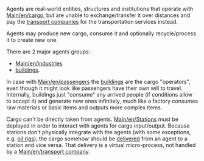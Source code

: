 {{table of contents}}

Agents are real-world entities, structures and institutions that operate with [[Main/en/cargo]], but are unable to exchange/transfer it over distances and pay the [[Main/en/transport company|transport companies]] for 
the transportation services instead.

Agents may produce new cargo, consume it and optionally recycle/process it to create new one.

There are 2 major agents groups:
* [[Main/en/industries]]
* [[Main/en/building|buildings]].

In case with [[Main/en/passengers]] the [[Main/en/building|buildings]] are the cargo "operators", even though it might look like passengers have their own will to travel. Internally, buildings just "consume" any arrived people (if conditions allow to accept it) and generate new ones infinitely, much like a factory consumes raw materials or basic items and outputs more complex items.

Cargo can't be directly taken from agents. [[Main/en/Stations]] must be deployed in order to interact with agents for cargo input/output. Because stations don't physically integrate with the agents (with some exceptions, e.g. [[Main/en/Oil Rig|oil rigs]]), the cargo somehow should be [[Main/en/production delivery|delivered]] from an agent to a station and vice versa. That delivery is a virtual micro-process, not handled by a [[Main/en/transport company]].